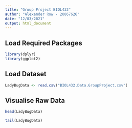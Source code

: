 ```yaml
---
title: "Group Project BIOL432"
author: "Alexander Row - 20067626"
date: "12/03/2021"
output: html_document
---
```


## Load Required Packages
```r
library(dplyr)
library(ggplot2)
```


## Load Dataset
```r
LadyBugData <- read.csv("BIOL432.Data.GroupProject.csv")
```
## Visualise Raw Data

```r
head(LadyBugData)
```

```r
tail(LadyBugData)
```


